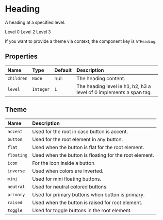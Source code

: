
<Meta title="MDX|Heading" component={Heading} />


# Heading

A heading at a specified level.

<Preview>
  <Story name="all checkboxes">
    <form>
      <Heading level={0}>Level 0</Heading>
      <Heading level={2}>Level 2</Heading>
      <Heading level={3}>Level 3</Heading>
    </form>
  </Story>
</Preview>


If you want to provide a theme via context, the component key is `ATHeading`.


## Properties

| Name              | Type                  | Default     | Description|
|:-----|:-----|:-----|:-----|
| `children`       | `Node`                | null    | The heading content.|
| `level`          | `Integer`             | `1`     | The heading level ie h1, h2, h3 a level of 0 implements a span tag.|


## Theme

| Name       | Description|
|:-----------|:-----------|
| `accent`   | Used for the root in case button is accent.|
| `button`   | Used for the root element in any button.|
| `flat`     | Used when the button is flat for the root element.|
| `floating` | Used when the button is floating for the root element.|
| `icon`     | For the icon inside a button.|
| `inverse`  | Used when colors are inverted.|
| `mini`     | Used for mini floating buttons.|
| `neutral`  | Used for neutral colored buttons.|
| `primary`  | Used for primary buttons when button is primary.|
| `raised`   | Used when the button is raised for root element.|
| `toggle`   | Used for toggle buttons in the root element.|
